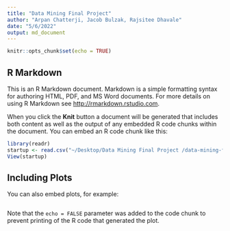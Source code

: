 ```yaml
---
title: "Data Mining Final Project"
author: "Arpan Chatterji, Jacob Bulzak, Rajsitee Dhavale"
date: "5/6/2022"
output: md_document
---
```


```r
knitr::opts_chunk$set(echo = TRUE)
```

## R Markdown

This is an R Markdown document. Markdown is a simple formatting syntax for authoring HTML, PDF, and MS Word documents. For more details on using R Markdown see <http://rmarkdown.rstudio.com>.

When you click the **Knit** button a document will be generated that includes both content as well as the output of any embedded R code chunks within the document. You can embed an R code chunk like this:

```r
library(readr)
startup <- read.csv("~/Desktop/Data Mining Final Project /data-mining-final-project/startup data.csv")
View(startup)
```

## Including Plots

You can also embed plots, for example:

```r

```

Note that the `echo = FALSE` parameter was added to the code chunk to prevent printing of the R code that generated the plot.
